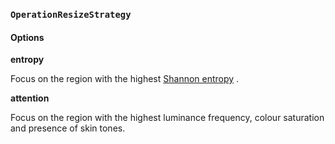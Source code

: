 ### `OperationResizeStrategy`

#### **Options**

**entropy**

Focus on the region with the highest [Shannon entropy](https://en.wikipedia.org/wiki/Entropy_%28information_theory%29) .

**attention**

Focus on the region with the highest luminance frequency, colour saturation and presence of skin tones.
